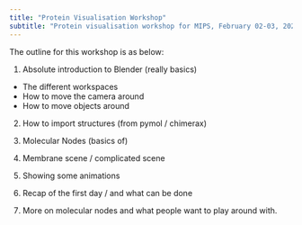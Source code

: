 ```yaml
---
title: "Protein Visualisation Workshop"
subtitle: "Protein visualisation workshop for MIPS, February 02-03, 2023."
---
```


The outline for this workshop is as below:

1. Absolute introduction to Blender (really basics)
- The different workspaces
- How to move the camera around
- How to move objects around    

2. How to import structures (from pymol / chimerax)

3. Molecular Nodes (basics of)

4. Membrane scene / complicated scene

5. Showing some animations

6. Recap of the first day / and what can be done

7. More on molecular nodes and what people want to play around with. 
